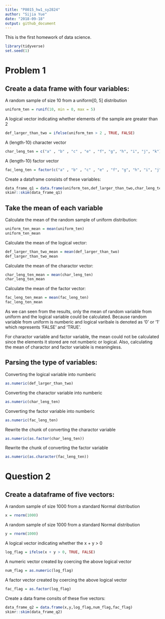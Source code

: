 ```yaml
---
title: "P8015_hw1_sy2824"
author: "Sijia Yue"
date: "2018-09-18"
output: github_document
---
```


This is the first homework of data science. 

```r
library(tidyverse)
set.seed(1)
```

# Problem 1

## Create a data frame with four variables:

A random sample of size 10 from a uniform[0, 5] distribution

```r

uniform_ten = runif(10, min = 0, max = 5)

```

A logical vector indicating whether elements of the sample are greater than 2

```r

def_larger_than_two = ifelse(uniform_ten > 2 , TRUE, FALSE)

```

A (length-10) character vector

```r

char_leng_ten = c("a" , "b" , "c" , "e" , "f", "g", "h", "i", "j", "k")

```

A (length-10) factor vector
```r

fac_leng_ten = factor(c("a" , "b" , "c" , "e" , "f", "g", "h", "i", "j", "k"))

```

Create a dataframe consists of these variables:
```r

data_frame_q1 = data.frame(uniform_ten,def_larger_than_two,char_leng_ten,fac_leng_ten)
skimr::skim(data_frame_q1)

```

## Take the mean of each variable

Calculate the mean of the random sample of uniform distribution:

```r

uniform_ten_mean = mean(uniform_ten)
uniform_ten_mean

```

Calculate the mean of the logical vector:

```r

def_larger_than_two_mean = mean(def_larger_than_two)
def_larger_than_two_mean

```

Calculate the mean of the charactor vector:

```r

char_leng_ten_mean = mean(char_leng_ten)
char_leng_ten_mean

```

Calculate the mean of the factor vector:

```r

fac_leng_ten_mean = mean(fac_leng_ten)
fac_leng_ten_mean

```

As we can seen from the results, only the mean of random variable from uniform and the logical variable could be calculated. Because random variable from uniform is numberic and logical varibale is denoted as '0' or '1' which represents 'FALSE' and 'TRUE'.

For charactor variable and factor variable, the mean could not be calculated since the elements it stored are not numberic or logical. Also, calculating the mean of charactor and factor variable is meaningless. 

## Parsing the type of variables:

Converting the logical variable into numberic

```r

as.numeric(def_larger_than_two)

```

Converting the charactor variable into numberic

```r

as.numeric(char_leng_ten)

```

Converting the factor variable into numberic

```r

as.numeric(fac_leng_ten)

```

Rewrite the chunk of converting the charactor variable

```r

as.numeric(as.factor(char_leng_ten))

```

Rewrite the chunk of converting the factor variable
```r

as.numeric(as.character(fac_leng_ten))

```

# Question 2

## Create a dataframe of five vectors:

A random sample of size 1000 from a standard Normal distribution
```r

x = rnorm(1000)

```

A random sample of size 1000 from a standard Normal distribution

```r

y = rnorm(1000)

```

A logical vector indicating whether the x + y > 0

```r

log_flag = ifelse(x + y > 0, TRUE, FALSE)

```

A numeric vector created by coercing the above logical vector

```r

num_flag = as.numeric(log_flag)

```

A factor vector created by coercing the above logical vector
```r
fac_flag = as.factor(log_flag)

```

Create a data frame consits of these five vectors:
```r

data_frame_q2 = data.frame(x,y,log_flag,num_flag,fac_flag)
skimr::skim(data_frame_q2)

```


